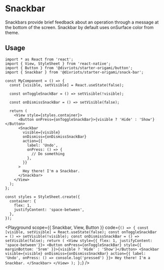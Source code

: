

# Snackbar

Snackbars provide brief feedback about an operation through a message at the bottom of the screen. Snackbar by default uses onSurface color from theme.

## Usage

```tsx
import * as React from 'react';
import { View, StyleSheet } from 'react-native';
import { Button } from '@divriots/starter-origami/button';
import { Snackbar } from '@divriots/starter-origami/snack-bar';

const MyComponent = () => {
  const [visible, setVisible] = React.useState(false);

  const onToggleSnackBar = () => setVisible(!visible);

  const onDismissSnackBar = () => setVisible(false);

  return (
    <View style={styles.container}>
      <Button onPress={onToggleSnackBar}>{visible ? 'Hide' : 'Show'}</Button>
      <Snackbar
        visible={visible}
        onDismiss={onDismissSnackBar}
        action={{
          label: 'Undo',
          onPress: () => {
            // Do something
          },
        }}
      >
        Hey there! I'm a Snackbar.
      </Snackbar>
    </View>
  );
};

const styles = StyleSheet.create({
  container: {
    flex: 1,
    justifyContent: 'space-between',
  },
});
```

<Playground
  scope={{ Snackbar, View, Button }}
  code={`
() => {
  const [visible, setVisible] = React.useState(false);
  const onToggleSnackBar = () => setVisible(!visible);
  const onDismissSnackBar = () => setVisible(false);
  return (
    <View style={{ flex: 1, justifyContent: 'space-between'}}>
      <Button onPress={onToggleSnackBar} style={{ marginBottom: '5rem' }}>{visible ? 'Hide' : 'Show'}</Button>
      <Snackbar
        visible={visible}
        onDismiss={onDismissSnackBar}
        action={{ label: 'Undo', onPress: () => console.log('pressed') }}>
        Hey there! I'm a Snackbar.
      </Snackbar>
    </View>
  );
};
`}
/>
